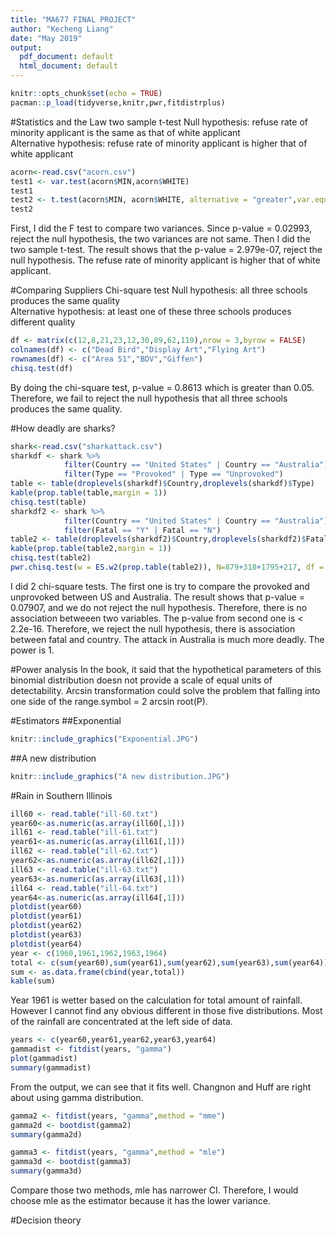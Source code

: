 ```yaml
---
title: "MA677 FINAL PROJECT"
author: "Kecheng Liang"
date: "May 2019"
output:
  pdf_document: default
  html_document: default
---
```


```r
knitr::opts_chunk$set(echo = TRUE)
pacman::p_load(tidyverse,knitr,pwr,fitdistrplus)
```

#Statistics and the Law
two sample t-test
Null hypothesis: refuse rate of minority applicant is the same as that of white applicant  
Alternative hypothesis: refuse rate of minority applicant is higher that of white applicant
```r
acorn<-read.csv("acorn.csv")
test1 <- var.test(acorn$MIN,acorn$WHITE)
test1
test2 <- t.test(acorn$MIN, acorn$WHITE, alternative = "greater",var.equal = FALSE)
test2
```
First, I did the F test to compare two variances. Since p-value = 0.02993, reject the null hypothesis, the two variances are not same. Then I did the two sample t-test. The result shows that the p-value = 2.979e-07, reject the null hypothesis. The refuse rate of minority applicant is higher that of white applicant.

#Comparing Suppliers
Chi-square test
Null hypothesis: all three schools produces the same quality  
Alternative hypothesis: at least one of these three schools produces different quality
```r
df <- matrix(c(12,8,21,23,12,30,89,62,119),nrow = 3,byrow = FALSE)
colnames(df) <- c("Dead Bird","Display Art","Flying Art")
rownames(df) <- c("Area 51","BDV","Giffen")
chisq.test(df)
```
By doing the chi-square test, p-value = 0.8613 which is greater than 0.05. Therefore, we fail to reject the null hypothesis that all three schools produces the same quality.

#How deadly are sharks?
```r
shark<-read.csv("sharkattack.csv")
sharkdf <- shark %>% 
            filter(Country == "United States" | Country == "Australia") %>%
            filter(Type == "Provoked" | Type == "Unprovoked")
table <- table(droplevels(sharkdf)$Country,droplevels(sharkdf)$Type)
kable(prop.table(table,margin = 1))
chisq.test(table)
sharkdf2 <- shark %>% 
            filter(Country == "United States" | Country == "Australia") %>%
            filter(Fatal == "Y" | Fatal == "N")
table2 <- table(droplevels(sharkdf2)$Country,droplevels(sharkdf2)$Fatal)
kable(prop.table(table2,margin = 1))
chisq.test(table2)
pwr.chisq.test(w = ES.w2(prop.table(table2)), N=879+318+1795+217, df = 1, sig.level = 0.05)
```
I did 2 chi-square tests. The first one is try to compare the provoked and unprovoked between US and Australia. The result shows that p-value = 0.07907, and we do not reject the null hypothesis. Therefore, there is no association betweeen two variables. The p-value from second one is < 2.2e-16. Therefore, we reject the null hypothesis, there is association between fatal and country. The attack in Australia is much more deadly. The power is 1.

#Power analysis
In the book, it said that the hypothetical parameters of this binomial distribution doesn not provide a scale of equal units of detectability. Arcsin transformation could solve the problem that falling into one side of the range.symbol = 2 arcsin root(P).

#Estimators
##Exponential
```r
knitr::include_graphics("Exponential.JPG")
```

##A new distribution
```r
knitr::include_graphics("A new distribution.JPG")
```


#Rain in Southern Illinois
```r
ill60 <- read.table("ill-60.txt")
year60<-as.numeric(as.array(ill60[,1]))
ill61 <- read.table("ill-61.txt")
year61<-as.numeric(as.array(ill61[,1]))
ill62 <- read.table("ill-62.txt")
year62<-as.numeric(as.array(ill62[,1]))
ill63 <- read.table("ill-63.txt")
year63<-as.numeric(as.array(ill63[,1]))
ill64 <- read.table("ill-64.txt")
year64<-as.numeric(as.array(ill64[,1]))
plotdist(year60)
plotdist(year61)
plotdist(year62)
plotdist(year63)
plotdist(year64)
year <- c(1960,1961,1962,1963,1964)
total <- c(sum(year60),sum(year61),sum(year62),sum(year63),sum(year64))
sum <- as.data.frame(cbind(year,total))
kable(sum)
```

Year 1961 is wetter based on the calculation for total amount of rainfall. However I cannot find any obvious different in those five distributions. Most of the rainfall are concentrated at the left side of data.

```r
years <- c(year60,year61,year62,year63,year64)
gammadist <- fitdist(years, "gamma")
plot(gammadist)
summary(gammadist)
```
From the output, we can see that it fits well. Changnon and Huff are right about using gamma distribution.

```r
gamma2 <- fitdist(years, "gamma",method = "mme")
gamma2d <- bootdist(gamma2)
summary(gamma2d)

gamma3 <- fitdist(years, "gamma",method = "mle")
gamma3d <- bootdist(gamma3)
summary(gamma3d)
```
Compare those two methods, mle has narrower CI. Therefore, I would choose mle as the estimator because it has the lower variance.

#Decision theory


